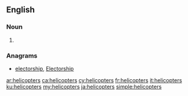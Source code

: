 ==English==

===Noun===
{{head|en|plural}}

# {{plural of|helicopter|lang=en}}

===Anagrams===
* [[electorship#English|electorship]], [[Electorship#English|Electorship]]

[[ar:helicopters]]
[[ca:helicopters]]
[[cy:helicopters]]
[[fr:helicopters]]
[[it:helicopters]]
[[ku:helicopters]]
[[my:helicopters]]
[[ja:helicopters]]
[[simple:helicopters]]